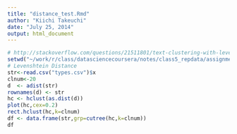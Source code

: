 ```yaml
---
title: "distance_test.Rmd"
author: "Kiichi Takeuchi"
date: "July 25, 2014"
output: html_document
---
```


```r
# http://stackoverflow.com/questions/21511801/text-clustering-with-levenshtein-distances
setwd("~/work/r/class/datasciencecoursera/notes/class5_repdata/assignment2")
# Levenshtein Distance
str<-read.csv("types.csv")$x
clnum<-20
d  <- adist(str)
rownames(d) <- str
hc <- hclust(as.dist(d))
plot(hc,cex=0.2)
rect.hclust(hc,k=clnum)
df <- data.frame(str,grp=cutree(hc,k=clnum))
df
```
